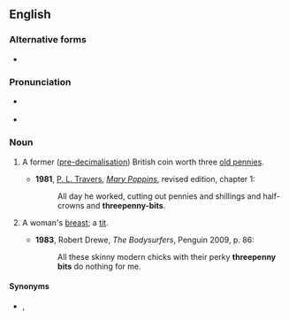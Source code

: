 {{also|threepenny-bit}}
==English==
{{wikipedia|Threepence (British coin)}}

===Alternative forms===
* {{l|en|threepenny-bit}}

===Pronunciation===
* {{a|UK}} {{IPA|/ˈθɹʌpəni bɪt/|lang=en}}
* {{audio|En-uk-threepenny-bit.ogg|Audio (UK)|lang=en}}

===Noun===
{{en-noun}}

# {{lb|en|historical}} A former ([[pre-decimalisation]]) British coin worth three [[old penny|old pennies]].
#* '''1981''', [[w:P. L. Travers|P. L. Travers]], [[w:Mary Poppins|''Mary Poppins'']], revised edition, chapter 1:
#*: All day he worked, cutting out pennies and shillings and half-crowns and '''threepenny-bits'''.
# {{lb|en|Cockney rhyming slang}} A woman's [[breast]]; a [[tit]].
#* '''1983''', Robert Drewe, ''The Bodysurfers'', Penguin 2009, p. 86:
#*: All these skinny modern chicks with their perky '''threepenny bits''' do nothing for me.

====Synonyms====
* {{l|en|threepence}}, {{l|en|thruppence}}